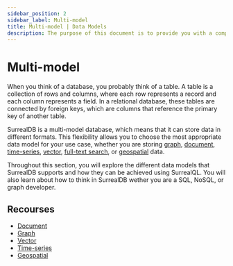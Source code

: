 ---
sidebar_position: 2
sidebar_label: Multi-model
title: Multi-model | Data Models
description: The purpose of this document is to provide you with a comprehensive understanding of how SurrealDB can be used as a multi-model database. Whether you are a beginner getting started with SurrealDB or an experienced user looking for specific information, the following sections will serve as a valuable resource.
---

# Multi-model

When you think of a database, you probably think of a table. A table is a collection of rows and columns, where each row represents a record and each column represents a field. In a relational database, these tables are connected by foreign keys, which are columns that reference the primary key of another table.

SurrealDB is a multi-model database, which means that it can store data in different formats. This flexibility allows you to choose the most appropriate data model for your use case, whether you are storing [graph](/docs/surrealdb/models/graph), [document](/docs/surrealdb/models/document), [time-series](/docs/surrealdb/models/time-series), [vector](/docs/surrealdb/models/vector), [full-text search](/docs/surrealdb/models/full-text-search), or [geospatial](/docs/surrealdb/models/geospatial) data.

Throughout this section, you will explore the different data models that SurrealDB supports and how they can be achieved using SurrealQL. You will also learn about how to think in SurrealDB wether you are a SQL, NoSQL, or graph developer. 

## Recourses

- [Document](/docs/surrealdb/models/document)
- [Graph](/docs/surrealdb/models/graph)
- [Vector](/docs/surrealdb/models/vector)
- [Time-series](/docs/surrealdb/models/time-series)
- [Geospatial](/docs/surrealdb/models/geospatial)
